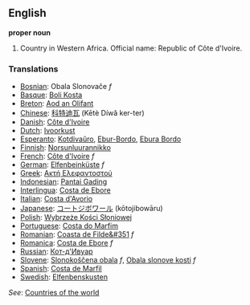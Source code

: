 ==English==

'''proper noun'''

# Country in Western Africa. Official name: Republic of Côte d'Ivoire.
===Translations===
*[[Bosnian]]: Obala Slonovače ''f''
*[[Basque]]: [[Boli Kosta]]
*[[Breton]]: [[Aod an Olifant]]
*[[Chinese]]: [[科特迪瓦]] (Kētè Díwǎ ker-ter)
*[[Danish]]: [[Côte d'Ivoire]]
*[[Dutch]]: [[Ivoorkust]]
*[[Esperanto]]: [[Kotdivaŭro]], [[Ebur-Bordo]], [[Ebura Bordo]]
*[[Finnish]]: [[Norsunluurannikko]]
*[[French]]: [[Côte d'Ivoire]] ''f''
*[[German]]: [[Elfenbeinküste]] ''f''
*[[Greek]]: [[Ακτή Ελεφαντοστού]]
*[[Indonesian]]: [[Pantai Gading]]
*[[Interlingua]]: [[Costa de Ebore]]
*[[Italian]]: [[Costa d'Avorio]]
*[[Japanese]]: [[コートジボワール]] (kōtojibowāru)
*[[Polish]]: [[Wybrzeże Kości Słoniowej]]
*[[Portuguese]]: [[Costa do Marfim]]
*[[Romanian]]: [[Coasta de Filde&#351]] ''f''
*[[Romanica]]: [[Costa de Ebore]] ''f''
*[[Russian]]: [[Кот-д'Ивуар]]
*[[Slovene]]: [[Slonokoščena obala]] ''f'', [[Obala slonove kosti]] ''f''
*[[Spanish]]: [[Costa de Marfil]]
*[[Swedish]]: [[Elfenbenskusten]]

''See'': [[Countries of the world]]
